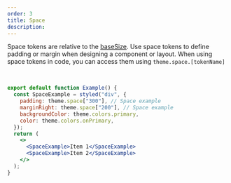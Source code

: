 ```yaml
---
order: 3
title: Space
description:
---
```


Space tokens are relative to the [baseSize](/foundations/base).
Use space tokens to define padding or margin when designing a component or layout.
When using space tokens in code, you can access them using `theme.space.[tokenName]`

<BR />

```jsx withPreview
export default function Example() {
  const SpaceExample = styled("div", {
    padding: theme.space["300"], // Space example
    marginRight: theme.space["200"], // Space example
    backgroundColor: theme.colors.primary,
    color: theme.colors.onPrimary,
  });
  return (
    <>
      <SpaceExample>Item 1</SpaceExample>
      <SpaceExample>Item 2</SpaceExample>
    </>
  );
}
```

<Table
  headers={["Name", "Value", "Calculated", "Description"]}
  useTokenData={true}
  data={"space"}
  calculateValue
/>
